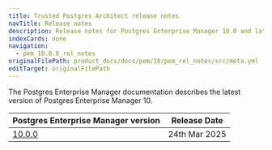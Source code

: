 ```yaml
---
title: Trusted Postgres Architect release notes
navTitle: Release notes
description: Release notes for Postgres Enterprise Manager 10.0 and later
indexCards: none
navigation:
  - pem_10.0.0_rel_notes
originalFilePath: product_docs/docs/pem/10/pem_rel_notes/src/meta.yml
editTarget: originalFilePath
---
```



The Postgres Enterprise Manager documentation describes the latest version of Postgres Enterprise Manager 10.


| Postgres Enterprise Manager version | Release Date |
|-------------------------------------|--------------|
| [10.0.0](./pem_10.0.0_rel_notes)    | 24th Mar 2025 |
